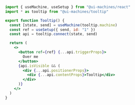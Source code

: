 ```jsx
import { useMachine, useSetup } from "@ui-machines/react"
import * as tooltip from "@ui-machines/tooltip"

export function Tooltip() {
  const [state, send] = useMachine(tooltip.machine)
  const ref = useSetup({ send, id: "1" })
  const api = tooltip.connect(state, send)

  return (
    <>
      <button ref={ref} {...api.triggerProps}>
        Over me
      </button>
      {api.isVisible && (
        <div {...api.positionerProps}>
          <div {...api.contentProps}>Tooltip</div>
        </div>
      )}
    </>
  )
}
```
